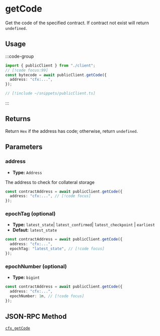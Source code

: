 # getCode

Get the code of the specified contract. If contract not exist will return `undefined`.

## Usage

:::code-group

```ts  [example.ts]
import { publicClient } from "./client";
// [!code focus:99]
const bytecode = await publicClient.getCode({
  address: "cfx:...",
});
```

```ts  [client.ts] filename="client.ts"
// [!include ~/snippets/publicClient.ts]
```

:::

## Returns

Return `Hex` if the address has code; otherwise, return `undefined`.

## Parameters

### address

- **Type:** `Address`

The address to check for collateral storage

```ts 
const contractAddress = await publicClient.getCode({
  address: "cfx:...", // [!code focus]
});
```

### epochTag (optional)

- **Type:** `latest_state`| `latest_confirmed`| `latest_checkpoint` | `earliest`
- **Defaut:** `latest_state`

```ts 
const contractAddress = await publicClient.getCode({
  address: "cfx:...",
  epochTag: "latest_state", // [!code focus]
});
```

### epochNumber (optional)

- **Type:** `bigint`

```ts 
const contractAddress = await publicClient.getCode({
  address: "cfx:...",
  epochNumber: 1n, // [!code focus]
});
```

## JSON-RPC Method

[`cfx_getCode`](https://doc.confluxnetwork.org/docs/core/build/json-rpc/cfx-namespace#cfx_getcode)

